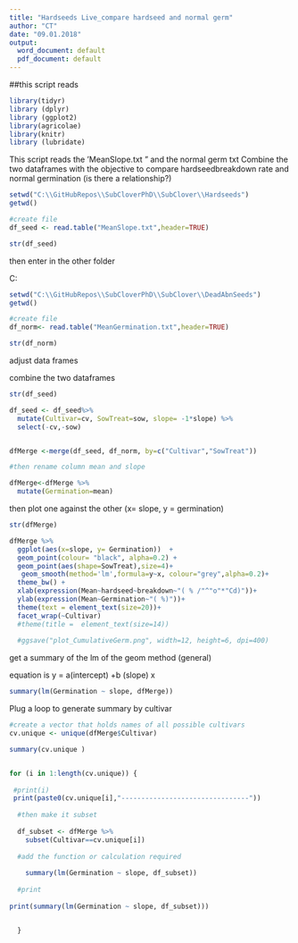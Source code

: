 ```yaml
---
title: "Hardseeds Live_compare hardseed and normal germ"
author: "CT"
date: "09.01.2018"
output:
  word_document: default
  pdf_document: default
---
```

##this script reads

```r
library(tidyr)
library (dplyr)
library (ggplot2)
library(agricolae)
library(knitr)
library (lubridate)


```

This script reads the 'MeanSlope.txt " and the normal germ txt 
Combine the two dataframes with the objective to compare hardseedbreakdown rate and normal germination (is there a relationship?)


```r
setwd("C:\\GitHubRepos\\SubCloverPhD\\SubClover\\Hardseeds")
getwd()

#create file
df_seed <- read.table("MeanSlope.txt",header=TRUE) 

str(df_seed)
```


then enter in the other folder 

C:\GitHubRepos\SubCloverPhD\SubClover\DeadAbnSeeds
```r
setwd("C:\\GitHubRepos\\SubCloverPhD\\SubClover\\DeadAbnSeeds")
getwd()

#create file
df_norm<- read.table("MeanGermination.txt",header=TRUE) 

str(df_norm)


```


adjust data frames 

combine the two dataframes 


```r
str(df_seed)

df_seed <- df_seed%>%
  mutate(Cultivar=cv, SowTreat=sow, slope= -1*slope) %>%
  select(-cv,-sow)



```


```r



dfMerge <-merge(df_seed, df_norm, by=c("Cultivar","SowTreat"))

#then rename column mean and slope

dfMerge<-dfMerge %>%
  mutate(Germination=mean)


```

then plot one against the other (x= slope, y = germination)


```r
str(dfMerge)

dfMerge %>%
  ggplot(aes(x=slope, y= Germination))  +
  geom_point(colour= "black", alpha=0.2) +
  geom_point(aes(shape=SowTreat),size=4)+
   geom_smooth(method='lm',formula=y~x, colour="grey",alpha=0.2)+
  theme_bw() +
  xlab(expression(Mean~hardseed~breakdown~"( % /"^"o"*"Cd)"))+ 
  ylab(expression(Mean~Germination~"( %)"))+
  theme(text = element_text(size=20))+
  facet_wrap(~Cultivar)
  #theme(title =  element_text(size=14))
  
  #ggsave("plot_CumulativeGerm.png", width=12, height=6, dpi=400)
```




get a summary of the lm of the geom method (general)

equation is y = a(intercept) +b (slope) x
```r
summary(lm(Germination ~ slope, dfMerge))
```

Plug a loop to generate summary by cultivar 

```r

#create a vector that holds names of all possible cultivars
cv.unique <- unique(dfMerge$Cultivar)

summary(cv.unique )


for (i in 1:length(cv.unique)) {
  
 #print(i)
 print(paste0(cv.unique[i],"--------------------------------"))
  
  #then make it subset 
  
  df_subset <- dfMerge %>%
    subset(Cultivar==cv.unique[i])
  
  #add the function or calculation required 
  
    summary(lm(Germination ~ slope, df_subset))  
    
  #print
    
print(summary(lm(Germination ~ slope, df_subset)))


  } 



```

